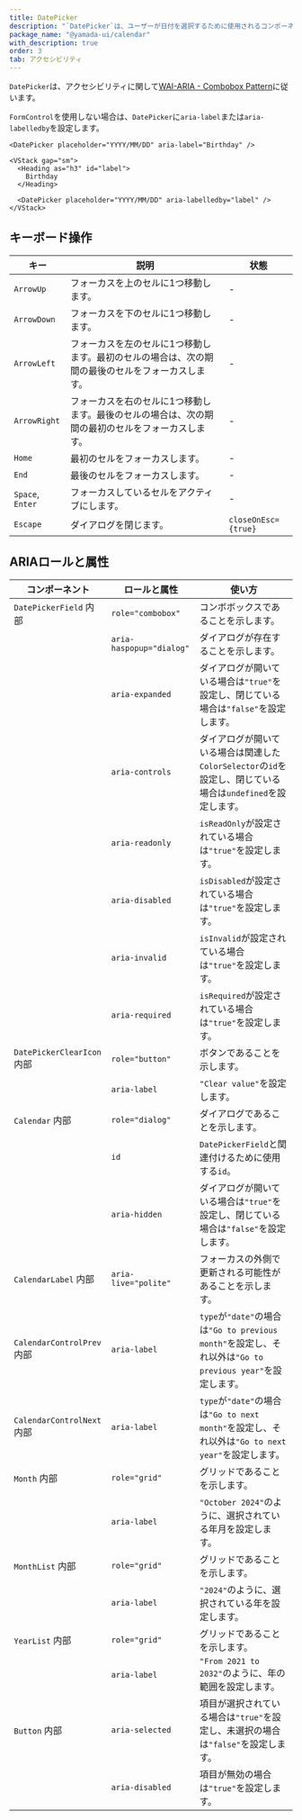 ```yaml
---
title: DatePicker
description: "`DatePicker`は、ユーザーが日付を選択するために使用されるコンポーネントです。"
package_name: "@yamada-ui/calendar"
with_description: true
order: 3
tab: アクセシビリティ
---
```


`DatePicker`は、アクセシビリティに関して[WAI-ARIA - Combobox Pattern](https://www.w3.org/WAI/ARIA/apg/patterns/combobox/)に従います。

`FormControl`を使用しない場合は、`DatePicker`に`aria-label`または`aria-labelledby`を設定します。

```tsx live=false
<DatePicker placeholder="YYYY/MM/DD" aria-label="Birthday" />
```

```tsx live=false
<VStack gap="sm">
  <Heading as="h3" id="label">
    Birthday
  </Heading>

  <DatePicker placeholder="YYYY/MM/DD" aria-labelledby="label" />
</VStack>
```

## キーボード操作

| キー             | 説明                                                                                              | 状態                |
| ---------------- | ------------------------------------------------------------------------------------------------- | ------------------- |
| `ArrowUp`        | フォーカスを上のセルに1つ移動します。                                                             | -                   |
| `ArrowDown`      | フォーカスを下のセルに1つ移動します。                                                             | -                   |
| `ArrowLeft`      | フォーカスを左のセルに1つ移動します。最初のセルの場合は、次の期間の最後のセルをフォーカスします。 | -                   |
| `ArrowRight`     | フォーカスを右のセルに1つ移動します。最後のセルの場合は、次の期間の最初のセルをフォーカスします。 | -                   |
| `Home`           | 最初のセルをフォーカスします。                                                                    | -                   |
| `End`            | 最後のセルをフォーカスします。                                                                    | -                   |
| `Space`, `Enter` | フォーカスしているセルをアクティブにします。                                                      | -                   |
| `Escape`         | ダイアログを閉じます。                                                                            | `closeOnEsc={true}` |

## ARIAロールと属性

| コンポーネント                        | ロールと属性             | 使い方                                                                                                       |
| ------------------------------------- | ------------------------ | ------------------------------------------------------------------------------------------------------------ |
| `DatePickerField` <Tag>内部</Tag>     | `role="combobox"`        | コンボボックスであることを示します。                                                                         |
|                                       | `aria-haspopup="dialog"` | ダイアログが存在することを示します。                                                                         |
|                                       | `aria-expanded`          | ダイアログが開いている場合は`"true"`を設定し、閉じている場合は`"false"`を設定します。                        |
|                                       | `aria-controls`          | ダイアログが開いている場合は関連した`ColorSelector`の`id`を設定し、閉じている場合は`undefined`を設定します。 |
|                                       | `aria-readonly`          | `isReadOnly`が設定されている場合は`"true"`を設定します。                                                     |
|                                       | `aria-disabled`          | `isDisabled`が設定されている場合は`"true"`を設定します。                                                     |
|                                       | `aria-invalid`           | `isInvalid`が設定されている場合は`"true"`を設定します。                                                      |
|                                       | `aria-required`          | `isRequired`が設定されている場合は`"true"`を設定します。                                                     |
| `DatePickerClearIcon` <Tag>内部</Tag> | `role="button"`          | ボタンであることを示します。                                                                                 |
|                                       | `aria-label`             | `"Clear value"`を設定します。                                                                                |
| `Calendar` <Tag>内部</Tag>            | `role="dialog"`          | ダイアログであることを示します。                                                                             |
|                                       | `id`                     | `DatePickerField`と関連付けるために使用する`id`。                                                            |
|                                       | `aria-hidden`            | ダイアログが開いている場合は`"true"`を設定し、閉じている場合は`"false"`を設定します。                        |
| `CalendarLabel` <Tag>内部</Tag>       | `aria-live="polite"`     | フォーカスの外側で更新される可能性があることを示します。                                                     |
| `CalendarControlPrev` <Tag>内部</Tag> | `aria-label`             | `type`が`"date"`の場合は`"Go to previous month"`を設定し、それ以外は`"Go to previous year"`を設定します。    |
| `CalendarControlNext` <Tag>内部</Tag> | `aria-label`             | `type`が`"date"`の場合は`"Go to next month"`を設定し、それ以外は`"Go to next year"`を設定します。            |
| `Month` <Tag>内部</Tag>               | `role="grid"`            | グリッドであることを示します。                                                                               |
|                                       | `aria-label`             | `"October 2024"`のように、選択されている年月を設定します。                                                   |
| `MonthList` <Tag>内部</Tag>           | `role="grid"`            | グリッドであることを示します。                                                                               |
|                                       | `aria-label`             | `"2024"`のように、選択されている年を設定します。                                                             |
| `YearList` <Tag>内部</Tag>            | `role="grid"`            | グリッドであることを示します。                                                                               |
|                                       | `aria-label`             | `"From 2021 to 2032"`のように、年の範囲を設定します。                                                        |
| `Button` <Tag>内部</Tag>              | `aria-selected`          | 項目が選択されている場合は`"true"`を設定し、未選択の場合は`"false"`を設定します。                            |
|                                       | `aria-disabled`          | 項目が無効の場合は`"true"`を設定します。                                                                     |
